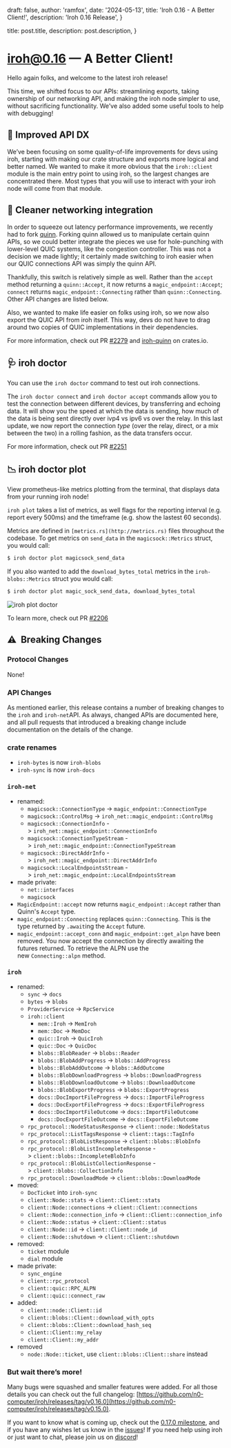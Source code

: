 

  draft: false,
  author: 'ramfox',
  date: '2024-05-13',
  title: 'Iroh 0.16 - A Better Client!',
  description: 'Iroh 0.16 Release',
}

  title: post.title,
  description: post.description,
}


# iroh@0.16 — A Better Client!

Hello again folks, and welcome to the latest iroh release!

This time, we shifted focus to our APIs: streamlining exports, taking ownership of our networking API, and making the iroh node simpler to use, without sacrificing functionality. We’ve also added some useful tools to help with debugging!

## 📓 Improved API DX

We’ve been focusing on some quality-of-life improvements for devs using iroh, starting with making our crate structure and exports more logical and better named. We wanted to make it more obvious that the `iroh::client` module is the main entry point to using iroh, so the largest changes are concentrated there. Most types that you will use to interact with your iroh node will come from that module.

## 🚥 Cleaner networking integration

In order to squeeze out latency performance improvements, we recently had to fork [quinn](https://github.com/quinn-rs/quinn). Forking quinn allowed us to manipulate certain quinn APIs, so we could better integrate the pieces we use for  hole-punching with lower-level QUIC systems, like the congestion controller. This was not a decision we made lightly; it certainly made switching to iroh easier when our QUIC connections API was simply the quinn API.

Thankfully, this switch is relatively simple as well. Rather than the `accept` method returning a `quinn::Accept`, it now returns a `magic_endpoint::Accept`; `connect` returns `magic_endpoint::Connecting` rather than `quinn::Connecting`. Other API changes are listed below.

Also, we wanted to make life easier on folks using iroh, so we now also export the QUIC API from iroh itself. This way, devs do not have to drag around two copies of QUIC implementations in their dependencies.

For more information, check out PR [#2279]([https://github.com/n0-computer/iroh/pull/2279](https://github.com/n0-computer/iroh/pull/2279)) and [iroh-quinn]([https://crates.io/crates/iroh-quinn](https://crates.io/crates/iroh-quinn)) on crates.io.

## 🩺 iroh doctor

You can use the `iroh doctor` command to test out iroh connections.

The `iroh doctor connect` and `iroh doctor accept` commands allow you to test the connection between different devices, by transferring and echoing data. It will show you the speed at which the data is sending, how much of the data is being sent directly over ivp4 vs ipv6 vs over the relay. In this last update, we now report the connection *type* (over the relay, direct, or a mix between the two) in a rolling fashion, as the data transfers occur.

For more information, check out PR [#2251](https://github.com/n0-computer/iroh/pull/2251)

## 📉 iroh doctor plot

View prometheus-like metrics plotting from the terminal, that displays data from your running iroh node!

`iroh plot` takes a list of metrics, as well flags for the reporting interval  (e.g. report every 500ms) and the timeframe (e.g. show the lastest 60 seconds).

Metrics are defined in `[metrics.rs](http://metrics.rs)` files throughout the codebase. To get metrics on `send_data` in the `magicsock::Metrics` struct, you would call:

```bash
$ iroh doctor plot magicsock_send_data
```

If you also wanted to add the `download_bytes_total` metrics in the `iroh-blobs::Metrics` struct you would call:

```bash
$ iroh doctor plot magic_sock_send_data, download_bytes_total
```

<div className="not-prose">
  <Image src="/blog/iroh-0-16-a-better-client/iroh-doctor-plot.png" width={1200} height={754} alt="iroh plot doctor" />
</div>

To learn more, check out PR [#2206](https://github.com/n0-computer/iroh/pull/2206)

## ⚠️  Breaking Changes

### Protocol Changes

None!

### API Changes

As mentioned earlier, this release contains a number of breaking changes to the `iroh` and `iroh-net`API. As always, changed APIs are documented here, and all pull requests that introduced a breaking change include documentation on the details of the change.

### crate renames

- `iroh-bytes` is now `iroh-blobs`
- `iroh-sync` is now `iroh-docs`

### `iroh-net`

- renamed:
    - `magicsock::ConnectionType` -> `magic_endpoint::ConnectionType`
    - `magicsock::ControlMsg` -> `iroh_net::magic_endpoint::ControlMsg`
    - `magicsock::ConnectionInfo` -> `iroh_net::magic_endpoint::ConnectionInfo`
    - `magicsock::ConnectionTypeStream` -> `iroh_net::magic_endpoint::ConnectionTypeStream`
    - `magicsock::DirectAddrInfo` -> `iroh_net::magic_endpoint::DirectAddrInfo`
    - `magicsock::LocalEndpointsStream` -> `iroh_net::magic_endpoint::LocalEndpointsStream`
- made private:
    - `net::interfaces`
    - `magicsock`
- `MagicEndpoint::accept` now returns `magic_endpoint::Accept` rather than Quinn's `Accept` type.
- `magic_endpoint::Connecting` replaces `quinn::Connecting`. This is the type returned by `.await`ing the `Accept` future.
- `magic_endpoint::accept_conn` and `magic_endpoint::get_alpn` have been removed. You now accept the connection by directly awaiting the futures returned. To retrieve the ALPN use the new `Connecting::alpn` method.

### `iroh`

- renamed:
    - `sync` -> `docs`
    - `bytes` -> `blobs`
    - `ProviderService` -> `RpcService`
    - `iroh::client`
        - `mem::Iroh` -> `MemIroh`
        - `mem::Doc` -> `MemDoc`
        - `quic::Iroh` -> `QuicIroh`
        - `quic::Doc` -> `QuicDoc`
        - `blobs::BlobReader` -> `blobs::Reader`
        - `blobs::BlobAddProgress` -> `blobs::AddProgress`
        - `blobs::BlobAddOutcome` -> `blobs::AddOutcome`
        - `blobs::BlobDownloadProgress` -> `blobs::DownloadProgress`
        - `blobs::BlobDownloadOutcome` -> `blobs::DownloadOutcome`
        - `blobs::BlobExportProgress` -> `blobs::ExportProgress`
        - `docs::DocImportFileProgress` -> `docs::ImportFileProgress`
        - `docs::DocExportFileProgress` -> `docs::ExportFileProgress`
        - `docs::DocImportFileOutcome` -> `docs::ImportFileOutcome`
        - `docs::DocExportFileOutcome` -> `docs::ExportFileOutcome`
    - `rpc_protocol::NodeStatusResponse` -> `client::node::NodeStatus`
    - `rpc_protocol::ListTagsResponse` -> `client::tags::TagInfo`
    - `rpc_protocol::BlobListResponse` -> `client::blobs::BlobInfo`
    - `rpc_protocol::BlobListIncompleteResponse` -> `client::blobs::IncompleteBlobInfo`
    - `rpc_protocol::BlobListCollectionResponse` -> `client::blobs::CollectionInfo`
    - `rpc_protocol::DownloadMode` -> `client::blobs::DownloadMode`
- moved:
    - `DocTicket` into `iroh-sync`
    - `client::Node::stats` -> `client::Client::stats`
    - `client::Node::connections` -> `client::Client::connections`
    - `client::Node::connection_info` -> `client::Client::connection_info`
    - `client::Node::status` -> `client::Client::status`
    - `client::Node::id` -> `client::Client::node_id`
    - `client::Node::shutdown` -> `client::Client::shutdown`
- removed:
    - `ticket` module
    - `dial` module
- made private:
    - `sync_engine`
    - `client::rpc_protocol`
    - `client::quic::RPC_ALPN`
    - `client::quic::connect_raw`
- added:
    - `client::node::Client::id`
    - `client::blobs::Client::download_with_opts`
    - `client::blobs::Client::download_hash_seq`
    - `client::Client::my_relay`
    - `client::Client::my_addr`
- removed
    - `node::Node::ticket`, use `client::blobs::Client::share` instead

### But wait there’s more!

Many bugs were squashed and smaller features were added. For all those details you can check out the full changelog: [https://github.com/n0-computer/iroh/releases/tag/v0.16.0](https://github.com/n0-computer/iroh/releases/tag/v0.15.0).

If you want to know what is coming up, check out the [0.17.0 milestone](https://github.com/n0-computer/iroh/milestone/23), and if you have any wishes let us know in the [issues](https://github.com/n0-computer/iroh/issues)! If you need help using iroh or just want to chat, please join us on [discord](https://discord.com/invite/DpmJgtU7cW)!
